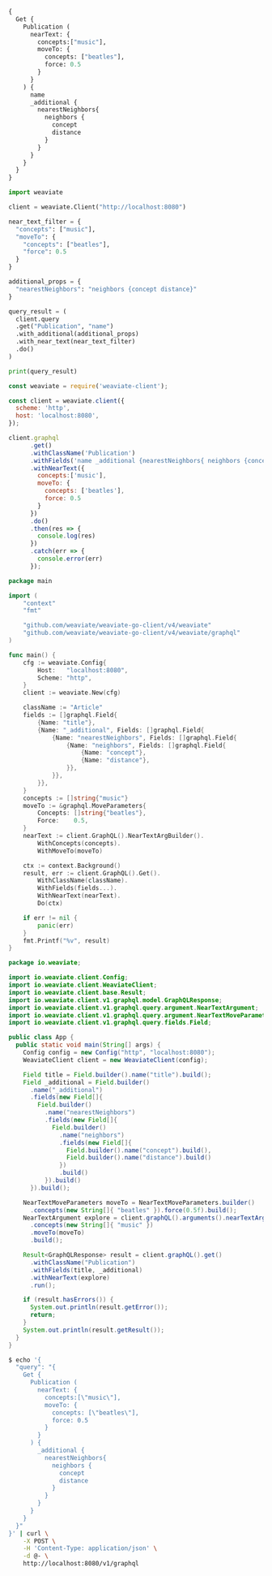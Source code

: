 
<Tabs groupId="languages">
<TabItem value="graphql" label="GraphQL">

```graphql
{
  Get {
    Publication (
      nearText: {
        concepts:["music"],
        moveTo: {
          concepts: ["beatles"],
          force: 0.5
        }
      }
    ) {
      name
      _additional {
        nearestNeighbors{
          neighbors {
            concept
            distance
          }
        }
      }
    }
  }
}
```

</TabItem>
<TabItem value="py" label="Python">

```python
import weaviate

client = weaviate.Client("http://localhost:8080")

near_text_filter = {
  "concepts": ["music"],
  "moveTo": {
    "concepts": ["beatles"],
    "force": 0.5
  }
}

additional_props = {
  "nearestNeighbors": "neighbors {concept distance}"
} 

query_result = (
  client.query
  .get("Publication", "name")
  .with_additional(additional_props)
  .with_near_text(near_text_filter)
  .do()
)

print(query_result)
```

</TabItem>
<TabItem value="js" label="JavaScript">

```js
const weaviate = require('weaviate-client');

const client = weaviate.client({
  scheme: 'http',
  host: 'localhost:8080',
});

client.graphql
      .get()
      .withClassName('Publication')
      .withFields('name _additional {nearestNeighbors{ neighbors {concept distance}}}')
      .withNearText({
        concepts:['music'],
        moveTo: {
          concepts: ['beatles'],
          force: 0.5
        }
      })
      .do()
      .then(res => {
        console.log(res)
      })
      .catch(err => {
        console.error(err)
      });
```

</TabItem>
<TabItem value="go" label="Go">

```go
package main

import (
	"context"
	"fmt"

	"github.com/weaviate/weaviate-go-client/v4/weaviate"
	"github.com/weaviate/weaviate-go-client/v4/weaviate/graphql"
)

func main() {
	cfg := weaviate.Config{
		Host:   "localhost:8080",
		Scheme: "http",
	}
	client := weaviate.New(cfg)

	className := "Article"
	fields := []graphql.Field{
		{Name: "title"},
		{Name: "_additional", Fields: []graphql.Field{
			{Name: "nearestNeighbors", Fields: []graphql.Field{
				{Name: "neighbors", Fields: []graphql.Field{
					{Name: "concept"},
					{Name: "distance"},
				}},
			}},
		}},
	}
	concepts := []string{"music"}
	moveTo := &graphql.MoveParameters{
		Concepts: []string{"beatles"},
		Force:    0.5,
	}
	nearText := client.GraphQL().NearTextArgBuilder().
		WithConcepts(concepts).
		WithMoveTo(moveTo)

	ctx := context.Background()
	result, err := client.GraphQL().Get().
		WithClassName(className).
		WithFields(fields...).
		WithNearText(nearText).
		Do(ctx)

	if err != nil {
		panic(err)
	}
	fmt.Printf("%v", result)
}
```

</TabItem>
<TabItem value="java" label="Java">

```java
package io.weaviate;

import io.weaviate.client.Config;
import io.weaviate.client.WeaviateClient;
import io.weaviate.client.base.Result;
import io.weaviate.client.v1.graphql.model.GraphQLResponse;
import io.weaviate.client.v1.graphql.query.argument.NearTextArgument;
import io.weaviate.client.v1.graphql.query.argument.NearTextMoveParameters;
import io.weaviate.client.v1.graphql.query.fields.Field;

public class App {
  public static void main(String[] args) {
    Config config = new Config("http", "localhost:8080");
    WeaviateClient client = new WeaviateClient(config);

    Field title = Field.builder().name("title").build();
    Field _additional = Field.builder()
      .name("_additional")
      .fields(new Field[]{
        Field.builder()
          .name("nearestNeighbors")
          .fields(new Field[]{
            Field.builder()
              .name("neighbors")
              .fields(new Field[]{
                Field.builder().name("concept").build(),
                Field.builder().name("distance").build()
              })
              .build()
          }).build()
      }).build();

    NearTextMoveParameters moveTo = NearTextMoveParameters.builder()
      .concepts(new String[]{ "beatles" }).force(0.5f).build();
    NearTextArgument explore = client.graphQL().arguments().nearTextArgBuilder()
      .concepts(new String[]{ "music" })
      .moveTo(moveTo)
      .build();

    Result<GraphQLResponse> result = client.graphQL().get()
      .withClassName("Publication")
      .withFields(title, _additional)
      .withNearText(explore)
      .run();

    if (result.hasErrors()) {
      System.out.println(result.getError());
      return;
    }
    System.out.println(result.getResult());
  }
}
```

</TabItem>
<TabItem value="curl" label="Curl">

```bash
$ echo '{ 
  "query": "{
    Get {
      Publication (
        nearText: {
          concepts:[\"music\"],
          moveTo: {
            concepts: [\"beatles\"],
            force: 0.5
          }
        }
      ) {
        _additional {
          nearestNeighbors{
            neighbors {
              concept
              distance
            }
          }
        }
      }
    }
  }"
}' | curl \
    -X POST \
    -H 'Content-Type: application/json' \
    -d @- \
    http://localhost:8080/v1/graphql
```

</TabItem>
</Tabs>